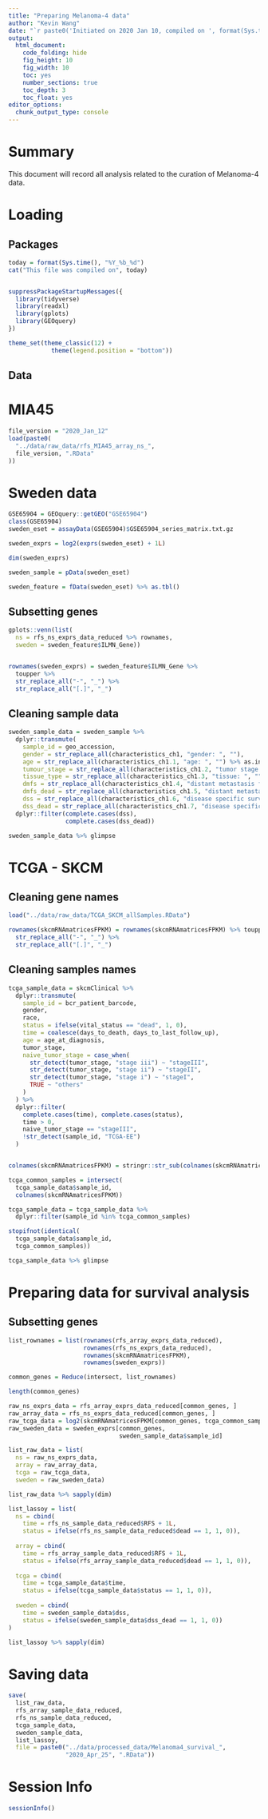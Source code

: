 ```yaml
---
title: "Preparing Melanoma-4 data"
author: "Kevin Wang"
date: "`r paste0('Initiated on 2020 Jan 10, compiled on ', format(Sys.time(), '%Y %b %d'))`"
output:
  html_document:
    code_folding: hide
    fig_height: 10
    fig_width: 10
    toc: yes
    number_sections: true
    toc_depth: 3
    toc_float: yes
editor_options: 
  chunk_output_type: console
---
```


# Summary 

This document will record all analysis related to the curation of Melanoma-4 data. 

# Loading 

## Packages

```r
today = format(Sys.time(), "%Y_%b_%d")
cat("This file was compiled on", today)


suppressPackageStartupMessages({
  library(tidyverse)
  library(readxl)
  library(gplots)
  library(GEOquery)
})

theme_set(theme_classic(12) +
            theme(legend.position = "bottom"))
```

## Data

# MIA45
```r
file_version = "2020_Jan_12"
load(paste0(
  "../data/raw_data/rfs_MIA45_array_ns_",
  file_version, ".RData"
))
```


# Sweden data

```r
GSE65904 = GEOquery::getGEO("GSE65904")
class(GSE65904)
sweden_eset = assayData(GSE65904)$GSE65904_series_matrix.txt.gz

sweden_exprs = log2(exprs(sweden_eset) + 1L)

dim(sweden_exprs)

sweden_sample = pData(sweden_eset) 

sweden_feature = fData(sweden_eset) %>% as.tbl()
```


## Subsetting genes

```r
gplots::venn(list(
  ns = rfs_ns_exprs_data_reduced %>% rownames,
  sweden = sweden_feature$ILMN_Gene))


rownames(sweden_exprs) = sweden_feature$ILMN_Gene %>% 
  toupper %>%
  str_replace_all("-", "_") %>%
  str_replace_all("[.]", "_")
```

## Cleaning sample data
```r
sweden_sample_data = sweden_sample %>% 
  dplyr::transmute(
    sample_id = geo_accession,
    gender = str_replace_all(characteristics_ch1, "gender: ", ""),
    age = str_replace_all(characteristics_ch1.1, "age: ", "") %>% as.integer,
    tumour_stage = str_replace_all(characteristics_ch1.2, "tumor stage: ", ""),
    tissue_type = str_replace_all(characteristics_ch1.3, "tissue: ", ""),
    dmfs = str_replace_all(characteristics_ch1.4, "distant metastasis free survival in days: ", "") %>% as.integer,
    dmfs_dead = str_replace_all(characteristics_ch1.5, "distant metastasis free survival \\(1=death, 0=alive\\): ", "") %>% as.integer(),
    dss = str_replace_all(characteristics_ch1.6, "disease specific survival in days: ", "") %>% as.integer,
    dss_dead = str_replace_all(characteristics_ch1.7, "disease specific survival \\(1=death, 0=alive\\): ", "") %>% as.integer()) %>% 
  dplyr::filter(complete.cases(dss), 
                complete.cases(dss_dead))

sweden_sample_data %>% glimpse
```


# TCGA - SKCM

## Cleaning gene names

```r
load("../data/raw_data/TCGA_SKCM_allSamples.RData")

rownames(skcmRNAmatricesFPKM) = rownames(skcmRNAmatricesFPKM) %>% toupper %>%
  str_replace_all("-", "_") %>%
  str_replace_all("[.]", "_")
```

## Cleaning samples names

```r
tcga_sample_data = skcmClinical %>% 
  dplyr::transmute(
    sample_id = bcr_patient_barcode,
    gender, 
    race,
    status = ifelse(vital_status == "dead", 1, 0),
    time = coalesce(days_to_death, days_to_last_follow_up),
    age = age_at_diagnosis,
    tumor_stage,
    naive_tumor_stage = case_when(
      str_detect(tumor_stage, "stage iii") ~ "stageIII",
      str_detect(tumor_stage, "stage ii") ~ "stageII",
      str_detect(tumor_stage, "stage i") ~ "stageI",
      TRUE ~ "others"
    )
  ) %>% 
  dplyr::filter(
    complete.cases(time), complete.cases(status),
    time > 0,
    naive_tumor_stage == "stageIII", 
    !str_detect(sample_id, "TCGA-EE")
  )


colnames(skcmRNAmatricesFPKM) = stringr::str_sub(colnames(skcmRNAmatricesFPKM), 1, 12)

tcga_common_samples = intersect(
  tcga_sample_data$sample_id,
  colnames(skcmRNAmatricesFPKM))

tcga_sample_data = tcga_sample_data %>% 
  dplyr::filter(sample_id %in% tcga_common_samples)

stopifnot(identical(
  tcga_sample_data$sample_id, 
  tcga_common_samples))

tcga_sample_data %>% glimpse
```

# Preparing data for survival analysis

## Subsetting genes

```r
list_rownames = list(rownames(rfs_array_exprs_data_reduced),
                     rownames(rfs_ns_exprs_data_reduced),
                     rownames(skcmRNAmatricesFPKM),
                     rownames(sweden_exprs))

common_genes = Reduce(intersect, list_rownames)

length(common_genes)
```


```r
raw_ns_exprs_data = rfs_array_exprs_data_reduced[common_genes, ]
raw_array_data = rfs_ns_exprs_data_reduced[common_genes, ]
raw_tcga_data = log2(skcmRNAmatricesFPKM[common_genes, tcga_common_samples] + 1L)
raw_sweden_data = sweden_exprs[common_genes,
                               sweden_sample_data$sample_id]

list_raw_data = list(
  ns = raw_ns_exprs_data, 
  array = raw_array_data,
  tcga = raw_tcga_data,
  sweden = raw_sweden_data)

list_raw_data %>% sapply(dim)
```


```r
list_lassoy = list(
  ns = cbind(
    time = rfs_ns_sample_data_reduced$RFS + 1L, 
    status = ifelse(rfs_ns_sample_data_reduced$dead == 1, 1, 0)), 
  
  array = cbind(
    time = rfs_array_sample_data_reduced$RFS + 1L, 
    status = ifelse(rfs_array_sample_data_reduced$dead == 1, 1, 0)), 
  
  tcga = cbind(
    time = tcga_sample_data$time, 
    status = ifelse(tcga_sample_data$status == 1, 1, 0)), 
  
  sweden = cbind(
    time = sweden_sample_data$dss, 
    status = ifelse(sweden_sample_data$dss_dead == 1, 1, 0))
)

list_lassoy %>% sapply(dim)
```


# Saving data
```r
save(
  list_raw_data, 
  rfs_array_sample_data_reduced,
  rfs_ns_sample_data_reduced, 
  tcga_sample_data,
  sweden_sample_data,
  list_lassoy,
  file = paste0("../data/processed_data/Melanoma4_survival_", 
                "2020_Apr_25", ".RData"))
```


# Session Info 
```r
sessionInfo()
```

